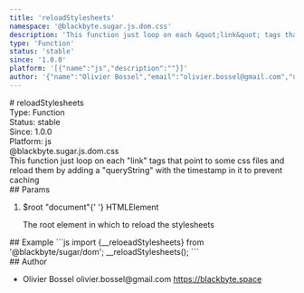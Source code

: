 ```yaml
---
title: 'reloadStylesheets'
namespace: '@blackbyte.sugar.js.dom.css'
description: 'This function just loop on each &quot;link&quot; tags that point to some css files and reload them by adding a &quot;queryString&quot; with the timestamp in it to prevent caching'
type: 'Function'
status: 'stable'
since: '1.0.0'
platform: '[{"name":"js","description":""}]'
author: '{"name":"Olivier Bossel","email":"olivier.bossel@gmail.com","url":"https://blackbyte.space"}'
---
```


<div class="docmap-mdx">
  # reloadStylesheets
  <div class="_metas">
    <div class="_type">
      <span class="_type-label">Type:</span>
      <span class="_type-value">Function</span>
    </div>
    <div class="_status">
      <span class="_status-label">Status:</span>
      <span class="_status-value -stable">stable</span>
    </div>
    <div class="_since">
      <span class="_since-label">Since:</span>
      <span class="_since-value">1.0.0</span>
    </div>
    <div class="_platform">
      <span class="_platform-label">Platform:</span>
      <span class="_platform-value -js">js</span>
    </div>
  </div>
  <div class="_namespace">@blackbyte.sugar.js.dom.css</div>
  <div class="_description typo-lead typo-format">
    This function just loop on each &quot;link&quot; tags that point to some css
    files and reload them by adding a &quot;queryString&quot; with the timestamp
    in it to prevent caching
  </div>
  <div class="_params">
    ## Params
    <ol class="_list">
      <li class="_item">
        <span class="_name">$root</span>
        <span class="_default">&quot;document&quot;</span>{' '}
        <span class="_type">HTMLElement</span>
        <p class="_description">
          The root element in which to reload the stylesheets
        </p>
      </li>
    </ol>
  </div>
  <div class="_examples">
    ## Example ```js import {__reloeadStylesheets} from '@blackbyte/sugar/dom';
    __reloadStylesheets(); ```
  </div>
  <div class="_author">
    ## Author
    <ul class="_list">
      <li class="_item">
        <span class="_name">Olivier Bossel</span>
        <span class="_email">olivier.bossel@gmail.com</span>
        <a href="https://blackbyte.space" target="_blank" class="_url">
          https://blackbyte.space
        </a>
      </li>
    </ul>
  </div>
</div>
